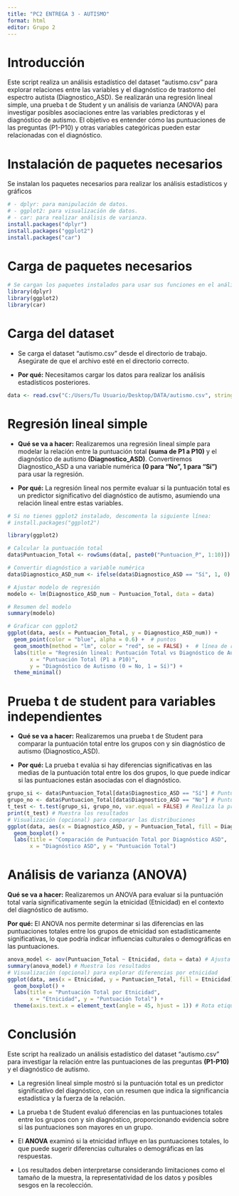 ---
title: "PC2 ENTREGA 3 - AUTISMO"
format: html
editor: Grupo 2 
---

# Introducción

Este script realiza un análisis estadístico del dataset "autismo.csv" para explorar relaciones entre las variables y el diagnóstico de trastorno del espectro autista (Diagnostico_ASD). Se realizarán una regresión lineal simple, una prueba t de Student y un análisis de varianza (ANOVA) para investigar posibles asociaciones entre las variables predictoras y el diagnóstico de autismo. El objetivo es entender cómo las puntuaciones de las preguntas (P1-P10) y otras variables categóricas pueden estar relacionadas con el diagnóstico.

# Instalación de paquetes necesarios

Se instalan los paquetes necesarios para realizar los análisis estadísticos y gráficos

```{r}
# - dplyr: para manipulación de datos.
# - ggplot2: para visualización de datos.
# - car: para realizar análisis de varianza.
install.packages("dplyr")
install.packages("ggplot2")
install.packages("car")
```

# Carga de paquetes necesarios

```{r}
# Se cargan los paquetes instalados para usar sus funciones en el análisis.
library(dplyr)
library(ggplot2)
library(car)
```

# Carga del dataset

-   Se carga el dataset "autismo.csv" desde el directorio de trabajo. Asegúrate de que el archivo esté en el directorio correcto.

-   **Por qué:** Necesitamos cargar los datos para realizar los análisis estadísticos posteriores.

```{r}
data <- read.csv("C:/Users/Tu Usuario/Desktop/DATA/autismo.csv", stringsAsFactors = TRUE)
```

# Regresión lineal simple

-   **Qué se va a hacer:** Realizaremos una regresión lineal simple para modelar la relación entre la puntuación total **(suma de P1 a P10)** y el diagnóstico de autismo **(Diagnostico_ASD)**. Convertiremos Diagnostico_ASD a una variable numérica **(0 para "No", 1 para "Sí")** para usar la regresión.

-   **Por qué:** La regresión lineal nos permite evaluar si la puntuación total es un predictor significativo del diagnóstico de autismo, asumiendo una relación lineal entre estas variables.

```{r}
# Si no tienes ggplot2 instalado, descomenta la siguiente línea:
# install.packages("ggplot2")

library(ggplot2)

# Calcular la puntuación total
data$Puntuacion_Total <- rowSums(data[, paste0("Puntuacion_P", 1:10)])

# Convertir diagnóstico a variable numérica
data$Diagnostico_ASD_num <- ifelse(data$Diagnostico_ASD == "Sí", 1, 0)

# Ajustar modelo de regresión
modelo <- lm(Diagnostico_ASD_num ~ Puntuacion_Total, data = data)

# Resumen del modelo
summary(modelo)

# Graficar con ggplot2
ggplot(data, aes(x = Puntuacion_Total, y = Diagnostico_ASD_num)) +
  geom_point(color = "blue", alpha = 0.6) +  # puntos
  geom_smooth(method = "lm", color = "red", se = FALSE) +  # línea de regresión
  labs(title = "Regresión lineal: Puntuación Total vs Diagnóstico de Autismo",
       x = "Puntuación Total (P1 a P10)",
       y = "Diagnóstico de Autismo (0 = No, 1 = Sí)") +
  theme_minimal()


```

# Prueba t de student para variables independientes

-   **Qué se va a hacer:** Realizaremos una prueba t de Student para comparar la puntuación total entre los grupos con y sin diagnóstico de autismo (Diagnostico_ASD).

-   **Por qué:** La prueba t evalúa si hay diferencias significativas en las medias de la puntuación total entre los dos grupos, lo que puede indicar si las puntuaciones están asociadas con el diagnóstico.

```{r}
grupo_si <- data$Puntuacion_Total[data$Diagnostico_ASD == "Sí"] # Puntuaciones para grupo con diagnóstico
grupo_no <- data$Puntuacion_Total[data$Diagnostico_ASD == "No"] # Puntuaciones para grupo sin diagnóstico
t_test <- t.test(grupo_si, grupo_no, var.equal = FALSE) # Realiza la prueba t de Student
print(t_test) # Muestra los resultados
# Visualización (opcional) para comparar las distribuciones
ggplot(data, aes(x = Diagnostico_ASD, y = Puntuacion_Total, fill = Diagnostico_ASD)) +
  geom_boxplot() +
  labs(title = "Comparación de Puntuación Total por Diagnóstico ASD",
       x = "Diagnóstico ASD", y = "Puntuación Total")
```

# Análisis de varianza (ANOVA)

**Qué se va a hacer:** Realizaremos un ANOVA para evaluar si la puntuación total varía significativamente según la etnicidad (Etnicidad) en el contexto del diagnóstico de autismo.

**Por qué:** El ANOVA nos permite determinar si las diferencias en las puntuaciones totales entre los grupos de etnicidad son estadísticamente significativas, lo que podría indicar influencias culturales o demográficas en las puntuaciones.

```{r}
anova_model <- aov(Puntuacion_Total ~ Etnicidad, data = data) # Ajusta el modelo ANOVA
summary(anova_model) # Muestra los resultados
# Visualización (opcional) para explorar diferencias por etnicidad
ggplot(data, aes(x = Etnicidad, y = Puntuacion_Total, fill = Etnicidad)) +
  geom_boxplot() +
  labs(title = "Puntuación Total por Etnicidad",
       x = "Etnicidad", y = "Puntuación Total") +
  theme(axis.text.x = element_text(angle = 45, hjust = 1)) # Rota etiquetas para mejor legibilidad
```

# Conclusión

Este script ha realizado un análisis estadístico del dataset "autismo.csv" para investigar la relación entre las puntuaciones de las preguntas **(P1-P10)** y el diagnóstico de autismo.

-   La regresión lineal simple mostró si la puntuación total es un predictor significativo del diagnóstico, con un resumen que indica la significancia estadística y la fuerza de la relación.

-   La prueba t de Student evaluó diferencias en las puntuaciones totales entre los grupos con y sin diagnóstico, proporcionando evidencia sobre si las puntuaciones son mayores en un grupo.

-   El **ANOVA** examinó si la etnicidad influye en las puntuaciones totales, lo que puede sugerir diferencias culturales o demográficas en las respuestas.

-   Los resultados deben interpretarse considerando limitaciones como el tamaño de la muestra, la representatividad de los datos y posibles sesgos en la recolección.
